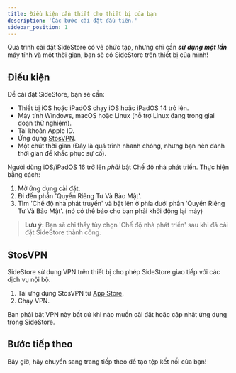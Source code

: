 ```yaml
---
title: Điều kiện cần thiết cho thiết bị của bạn
description: 'Các bước cài đặt đầu tiên.'
sidebar_position: 1
---
```


Quá trình cài đặt SideStore có vẻ phức tạp, nhưng chỉ cần ***sử dụng một lần*** máy tính và một thời gian, bạn sẽ có SideStore trên thiết bị của mình!

## Điều kiện

Để cài đặt SideStore, bạn sẽ cần:
- Thiết bị iOS hoặc iPadOS chạy iOS hoặc iPadOS 14 trở lên.
- Máy tính Windows, macOS hoặc Linux (hỗ trợ Linux đang trong giai đoạn thử nghiệm).
- Tài khoản Apple ID.
- Ứng dụng [StosVPN](https://apps.apple.com/us/app/stosvpn/id6744003051).
- Một chút thời gian (Đây là quá trình nhanh chóng, nhưng bạn nên dành thời gian để khắc phục sự cố).

Người dùng iOS/iPadOS 16 trở lên *phải* bật Chế độ nhà phát triển. Thực hiện bằng cách:
1. Mở ứng dụng cài đặt.
2. Đi đến phần 'Quyền Riêng Tư Và Bảo Mật'.
3. Tìm 'Chế độ nhà phát truyển' và bật lên ở phía dưới phần 'Quyền Riêng Tư Và Bảo Mật'. (nó có thể báo cho bạn phải khởi động lại máy)

> **Lưu ý:** Bạn sẽ chỉ thấy tùy chọn 'Chế độ nhà phát triển' sau khi đã cài đặt SideStore thành công.

## StosVPN

SideStore sử dụng VPN trên thiết bị cho phép SideStore giao tiếp với các dịch vụ nội bộ.

1. Tải ứng dụng StosVPN từ [App Store](https://apps.apple.com/us/app/stosvpn/id6744003051).
2. Chạy VPN.

Bạn phải bật VPN này bất cứ khi nào muốn cài đặt hoặc cập nhật ứng dụng trong SideStore.

## Bước tiếp theo

Bây giờ, hãy chuyển sang trang tiếp theo để tạo tệp kết nối của bạn!

